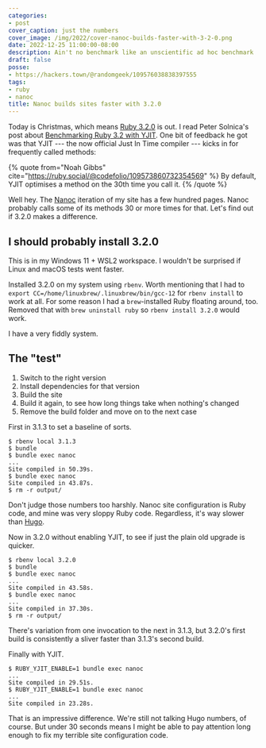 ```yaml
---
categories:
- post
cover_caption: just the numbers
cover_image: /img/2022/cover-nanoc-builds-faster-with-3-2-0.png
date: 2022-12-25 11:00:00-08:00
description: Ain't no benchmark like an unscientific ad hoc benchmark
draft: false
posse:
- https://hackers.town/@randomgeek/109576038838397555
tags:
- ruby
- nanoc
title: Nanoc builds sites faster with 3.2.0
---
```


[ruby-32]: https://www.ruby-lang.org/en/news/2022/12/25/ruby-3-2-0-released/
[nanoc]: https://nanoc.app
[benchmarking]: https://www.solnic.dev/p/benchmarking-ruby-32-with-yjit

Today is Christmas, which means [Ruby 3.2.0][ruby-32] is out.
I read Peter Solnica's post about [Benchmarking Ruby 3.2 with
YJIT][benchmarking].
One bit of feedback he got was that YJIT --- the now official Just In Time
compiler --- kicks in for frequently called methods:

{% quote
  from="Noah Gibbs"
  cite="https://ruby.social/@codefolio/109573860732354569" %}
By default, YJIT optimises a method on the 30th time you call it.
{% /quote %}

Well hey.
The [Nanoc][nanoc] iteration of my site has a few hundred pages.
Nanoc probably calls some of its methods 30 or more times for that.
Let's find out if 3.2.0 makes a difference.

## I should probably install 3.2.0

This is in my Windows 11 + WSL2 workspace.
I wouldn't be surprised if Linux and macOS tests went faster.

Installed 3.2.0 on my system using `rbenv`.
Worth mentioning that I had to `export CC=/home/linuxbrew/.linuxbrew/bin/gcc-12`
for `rbenv install` to work at all.
For some reason I had a `brew`-installed Ruby floating around, too.
Removed that with `brew uninstall ruby` so `rbenv install 3.2.0` would work.

I have a very fiddly system.

## The "test"

1. Switch to the right version
2. Install dependencies for that version
3. Build the site
4. Build it again, to see how long things take when nothing's changed
5. Remove the build folder and move on to the next case

First in 3.1.3 to set a baseline of sorts.

```console
$ rbenv local 3.1.3
$ bundle
$ bundle exec nanoc
...
Site compiled in 50.39s.
$ bundle exec nanoc
Site compiled in 43.87s.
$ rm -r output/
```

[hugo]: https://gohugo.io

Don't judge those numbers too harshly.
Nanoc site configuration is Ruby code, and mine was very sloppy Ruby code.
Regardless, it's way slower than [Hugo][hugo].

Now in 3.2.0 without enabling YJIT, to see if just the plain old upgrade is
quicker.

```console
$ rbenv local 3.2.0
$ bundle
$ bundle exec nanoc
...
Site compiled in 43.58s.
$ bundle exec nanoc
...
Site compiled in 37.30s.
$ rm -r output/
```

There's variation from one invocation to the next in 3.1.3, but 3.2.0's first build
is consistently a sliver faster than 3.1.3's second build.

Finally with YJIT.

```console
$ RUBY_YJIT_ENABLE=1 bundle exec nanoc
...
Site compiled in 29.51s.
$ RUBY_YJIT_ENABLE=1 bundle exec nanoc
...
Site compiled in 23.28s.
```

That is an impressive difference.
We're still not talking Hugo numbers, of course.
But under 30 seconds means I might be able to pay attention long enough to fix
my terrible site configuration code.
